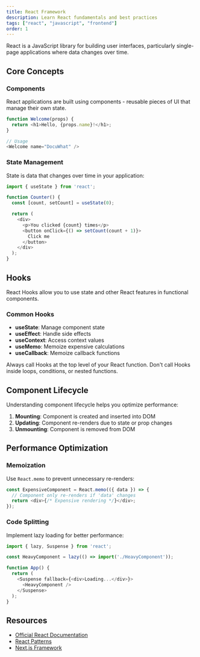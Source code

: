 ```yaml
---
title: React Framework
description: Learn React fundamentals and best practices
tags: ["react", "javascript", "frontend"]
order: 1
---
```


React is a JavaScript library for building user interfaces, particularly single-page applications where data changes over time.

## Core Concepts

### Components

React applications are built using components - reusable pieces of UI that manage their own state.

```javascript
function Welcome(props) {
  return <h1>Hello, {props.name}!</h1>;
}

// Usage
<Welcome name="DocuWhat" />
```

### State Management

State is data that changes over time in your application:

```javascript
import { useState } from 'react';

function Counter() {
  const [count, setCount] = useState(0);

  return (
    <div>
      <p>You clicked {count} times</p>
      <button onClick={() => setCount(count + 1)}>
        Click me
      </button>
    </div>
  );
}
```

## Hooks

React Hooks allow you to use state and other React features in functional components.

### Common Hooks

- **useState**: Manage component state
- **useEffect**: Handle side effects
- **useContext**: Access context values
- **useMemo**: Memoize expensive calculations
- **useCallback**: Memoize callback functions

<Callout type="info" title="Best Practice">
  Always call Hooks at the top level of your React function. Don't call Hooks inside loops, conditions, or nested functions.
</Callout>

## Component Lifecycle

Understanding component lifecycle helps you optimize performance:

1. **Mounting**: Component is created and inserted into DOM
2. **Updating**: Component re-renders due to state or prop changes
3. **Unmounting**: Component is removed from DOM

## Performance Optimization

### Memoization

Use `React.memo` to prevent unnecessary re-renders:

```javascript
const ExpensiveComponent = React.memo(({ data }) => {
  // Component only re-renders if 'data' changes
  return <div>{/* Expensive rendering */}</div>;
});
```

### Code Splitting

Implement lazy loading for better performance:

```javascript
import { lazy, Suspense } from 'react';

const HeavyComponent = lazy(() => import('./HeavyComponent'));

function App() {
  return (
    <Suspense fallback={<div>Loading...</div>}>
      <HeavyComponent />
    </Suspense>
  );
}
```

## Resources

- [Official React Documentation](https://react.dev)
- [React Patterns](/frameworks/react-patterns)
- [Next.js Framework](/frameworks/nextjs)